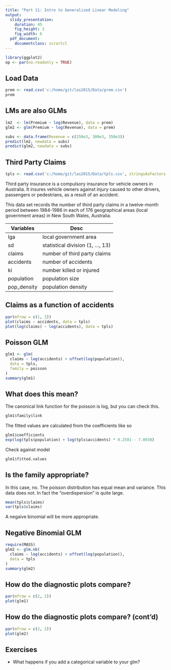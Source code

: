 ---
title: "Part 11: Intro to Generalized Linear Modeling"
output:
  slidy_presentation:
    duration: 45
    fig_height: 3
    fig_width: 6
  pdf_document:
    documentclass: scrartcl
---




```{r echo=FALSE, results='hide'}
library(ggplot2)
op <- par(no.readonly = TRUE)
```




## Load Data
```{r}
prem <- read.csv('c:/home/git/las2015/Data/prem.csv')
prem
```




## LMs are also GLMs
```{r}
lm2  <- lm(Premium ~ log(Revenue), data = prem)
glm2 <- glm(Premium ~ log(Revenue), data = prem)

subs <- data.frame(Revenue = c(250e3, 300e3, 350e3))
predict(lm2, newdata = subs)
predict(glm2, newdata = subs)
```




## Third Party Claims
```{r}
tpls <- read.csv('c:/home/git/las2015/Data/tpls.csv', stringsAsFactors = FALSE)
```
Third party insurance is a compulsory insurance for vehicle owners
in Australia. It insures vehicle owners against injury  caused to
other drivers, passengers or pedestrians, as a result of an
accident.

This data set records the number of third party claims in a
twelve-month period between 1984-1986 in each of 176 geographical
areas (local government areas) in New South Wales, Australia.

Variables     | Desc
------------- | -------------
lga		        | local government area
sd		        | statistical division (1, ..., 13)
claims		    | number of third party claims
accidents	    | number of accidents
ki		        | number killed or injured
population	  | population size
pop_density	  | population density



## Claims as a function of accidents
```{r}
par(mfrow = c(1, 2))
plot(claims ~ accidents, data = tpls)
plot(log(claims) ~ log(accidents), data = tpls)
```




## Poisson GLM
```{r}
glm1 <- glm(
  claims ~ log(accidents) + offset(log(population)), 
  data = tpls, 
  family = poisson
)
summary(glm1)
```




## What does this mean?
The canonical link function for the poisson is log, but you can check this.
```{r}
glm1$family$link
```
The fitted values are calculated from the coefficients like so
```{r}
glm1$coefficients
exp(log(tpls$population) + log(tpls$accidents) * 0.2591 - 7.0938)
```
Check against model
```{r}
glm1$fitted.values
```



## Is the family appropriate?
In this case, no.  The poisson distribution has equal mean and variance.  This data does not.  In fact the "overdispersion" is quite large.
```{r}
mean(tpls$claims)
var(tpls$claims)
```
A negaive binomial will be more appropriate.



## Negative Binomial GLM
```{r}
require(MASS)
glm2 <- glm.nb(
  claims ~ log(accidents) + offset(log(population)), 
  data = tpls
)
summary(glm2)
```



## How do the diagnostic plots compare?
```{r}
par(mfrow = c(2, 2))
plot(glm1)
```




## How do the diagnostic plots compare? (cont'd)
```{r}
par(mfrow = c(2, 2))
plot(glm2)
```




## Exercises
* What happens if you add a categorical variable to your glm?



